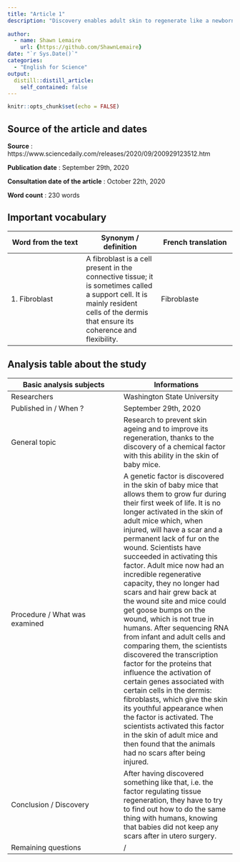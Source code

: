 ```yaml
---
title: "Article 1"
description: "Discovery enables adult skin to regenerate like a newborn's"
  
author:
  - name: Shawn Lemaire
    url: {https://github.com/ShawnLemaire}
date: "`r Sys.Date()`"
categories:
  - "English for Science"
output:
  distill::distill_article:
    self_contained: false
---
```


```r
knitr::opts_chunk$set(echo = FALSE)
```

## Source of the article and dates 
**Source** : https://www.sciencedaily.com/releases/2020/09/200929123512.htm

**Publication date** : September 29th, 2020

**Consultation date of the article** : October 22th, 2020

**Word count** : 230 words 

## Important vocabulary

| Word from the text | Synonym / definition | French translation |
|-----|-----|-----|
| 1. Fibroblast | A fibroblast is a cell present in the connective tissue; it is sometimes called a support cell. It is mainly resident cells of the dermis that ensure its coherence and flexibility. | Fibroblaste |

## Analysis table about the study

| Basic analysis subjects | Informations |
|-----|-----|
| Researchers | Washington State University |
| Published in / When ? | September 29th, 2020 |
| General topic | Research to prevent skin ageing and to improve its regeneration, thanks to the discovery of a chemical factor with this ability in the skin of baby mice. |
| Procedure / What was examined | A genetic factor is discovered in the skin of baby mice that allows them to grow fur during their first week of life. It is no longer activated in the skin of adult mice which, when injured, will have a scar and a permanent lack of fur on the wound. Scientists have succeeded in activating this factor. Adult mice now had an incredible regenerative capacity, they no longer had scars and hair grew back at the wound site and mice could get goose bumps on the wound, which is not true in humans. After sequencing RNA from infant and adult cells and comparing them, the scientists discovered the transcription factor for the proteins that influence the activation of certain genes associated with certain cells in the dermis: fibroblasts, which give the skin its youthful appearance when the factor is activated. The scientists activated this factor in the skin of adult mice and then found that the animals had no scars after being injured. |
| Conclusion / Discovery | After having discovered something like that, i.e. the factor regulating tissue regeneration, they have to try to find out how to do the same thing with humans, knowing that babies did not keep any scars after in utero surgery. |
| Remaining questions | / |

